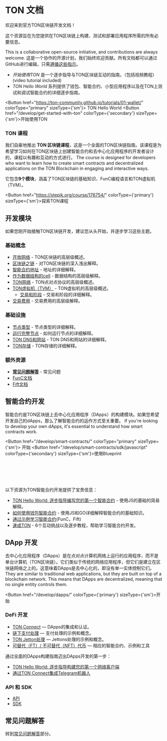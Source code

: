 
# TON 文档

欢迎来到官方TON区块链开发文档！

这个资源旨在为您提供在TON区块链上构建、测试和部署应用程序所需的所有必要信息。

This is a collaborative open-source initiative, and contributions are always welcome. 这是一个协作的开源计划，我们始终欢迎贡献。所有文档都可以通过GitHub进行编辑，只需[遵循这些指示](/contribute)。

- _开始使用TON_ 是一个逐步指导与TON区块链互动的指南。（包括视频教程） (video tutorial included)
- _TON Hello World_ 系列提供了钱包、智能合约、小型应用程序以及在TON上测试和调试智能合约的详细逐步指南。

<Button href="https://ton-community.github.io/tutorials/01-wallet/"
        colorType="primary" sizeType={'sm'}>
  TON Hello World
</Button>
<Button href="/develop/get-started-with-ton" colorType={'secondary'} sizeType={'sm'}>开始使用TON</Button>

### TON 课程

我们自豪地推出 **TON 区块链课程**，这是一个全面的TON区块链指南。该课程是为希望学习如何在TON区块链上创建智能合约和去中心化应用程序的开发者设计的，课程以有趣和互动的方式进行。 The course is designed for developers who want to learn how to create smart contracts and decentralized applications on the TON Blockchain in engaging and interactive ways.

它包含**9个模块**，涵盖了TON区块链的基础知识、FunC编程语言和TON虚拟机（TVM）。

<Button href="https://stepik.org/course/176754/" colorType={'primary'} sizeType={'sm'}>探索TON课程</Button>

## 开发模块

如果您刚开始接触TON区块链开发，建议您从头开始，并逐步学习这些主题。

### 基础概念

- [开放网络](/learn/introduction) - TON区块链的高层级概述。
- [区块链之链](/learn/overviews/ton-blockchain) - 对TON区块链的深入浅出解释。
- [智能合约地址](/learn/overviews/addresses) - 地址的详细解释。
- [作为数据结构的cell](/learn/overviews/cells) - 数据结构的高层级解释。
- [TON网络](/learn/networking/overview) - TON点对点协议的高层级概述。
- [TON虚拟机（TVM）](/learn/tvm-instructions/tvm-overview) - TON虚拟机的高层级概述。
  - [交易和阶段](/learn/tvm-instructions/tvm-overview#transactions-and-phases) - 交易和阶段的详细解释。
- [交易费用](/develop/smart-contracts/fees) - 交易费用的高层级解释。

### 基础设施

- [节点类型](/participate/nodes/node-types) - 节点类型的详细解释。
- [运行完整节点](/participate/run-nodes/full-node) - 如何运行节点的详细解释。
- [TON DNS和网站](/participate/web3/dns) - TON DNS和网站的详细解释。
- [TON存储](/participate/ton-storage/storage-daemon) - TON存储的详细解释。

### 额外资源

- [**常见问题解答**](/develop/howto/faq) - 常见问题
- [FunC文档](/develop/func/overview)
- [Fift文档](/develop/fift/overview)

## 智能合约开发

智能合约是TON区块链上去中心化应用程序（DApps）的构建模块。如果您希望开发自己的dApps，那么了解智能合约的运作方式至关重要。 If you're looking to develop your own dApps, it's essential to understand how smart contracts work.

<Button href="/develop/smart-contracts/"
        colorType="primary" sizeType={'sm'}>
  开始
</Button>
<Button href="/develop/smart-contracts/sdk/javascript" colorType={'secondary'} sizeType={'sm'}>使用Blueprint</Button>

<br></br><br></br>

以下资源为TON智能合约开发提供了宝贵信息：

- [TON Hello World: 逐步指导编写您的第一个智能合约](https://ton-community.github.io/tutorials/02-contract/) - 使用JS的基础的简易解释。
- [如何使用钱包智能合约](/develop/smart-contracts/tutorials/wallet) - 使用JS和GO详细解释智能合约的基础知识。
- [通过示例学习智能合约](/develop/smart-contracts/examples)(FunC，Fift)
- [速成TON](/develop/smart-contracts/examples) - 6个互动挑战以及逐步教程，帮助学习智能合约开发。

## DApp 开发

去中心化应用程序（DApps）是在点对点计算机网络上运行的应用程序，而不是单台计算机（TON区块链）。它们类似于传统的网络应用程序，但它们是建立在区块链网络之上的。这意味着DApps是去中心化的，即没有单一实体控制它们。 They are similar to traditional web applications, but they are built on top of a blockchain network. This means that DApps are decentralized, meaning that no single entity controls them.

<Button href="/develop/dapps/" colorType={'primary'} sizeType={'sm'}>开始</Button>

### DeFi 开发

- [TON Connect](/develop/dapps/ton-connect/overview) — DApps的集成和认证。
- [链下支付处理](/develop/dapps/asset-processing) — 支付处理的示例和概念。
- [TON Jetton处理](/develop/dapps/asset-processing/jettons) — Jettons处理的示例和概念。
- [可替代（FT）/ 不可替代（NFT）代币](/develop/dapps/defi/tokens) — 相应的智能合约、示例和工具

通过全面的DApps构建指南迈出DApps开发的第一步：

- [TON Hello World: 逐步指导构建您的第一个网络客户端](https://ton-community.github.io/tutorials/03-client/)
- [通过TON Connect集成Telegram机器人](/develop/dapps/ton-connect/tg-bot-integration)

### API 和 SDK

- [API](/develop/dapps/apis)
- [SDK](/develop/dapps/apis/sdk)

## 常见问题解答

转到[常见问题解答](/develop/howto/faq)部分。
